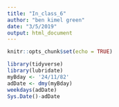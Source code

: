 ```yaml
---
title: "In_class_6"
author: "ben kimel green"
date: "3/5/2019"
output: html_document
---
```


```r
knitr::opts_chunk$set(echo = TRUE)
```
```r
library(tidyverse)
library(lubridate)
myBday <- '24/11/82'
adDate <- dmy(myBday)
weekdays(adDate)
Sys.Date()-adDate
```

